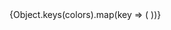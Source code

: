 
<Meta title="Colors/Overview" />

<ColorPalette>
  {Object.keys(colors).map(key => (
    <ColorItem
      title={key}
      colors={colors[key]}
      style={{ whiteSpace: 'nowrap' }}
    />
  ))}
</ColorPalette>

